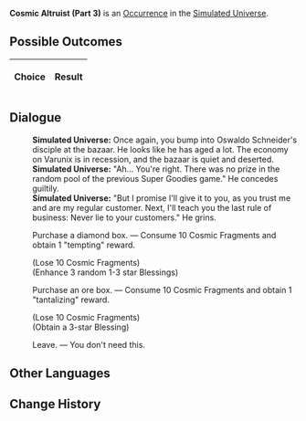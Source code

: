 {{Simulated Universe Event Infobox
|title         = Cosmic Altruist (Part 3)
|image         = Random Event Profiteer.png
|type          =
|domains_su    = Occurrence
|domains_ext   = Occurrence
|domains_swarm = 
|domains_gng   = 
|requirements  =
|prev          = {{tx}}
|next          = {{tx}}
|indexRewards  =
|characters    = 
}}
'''Cosmic Altruist (Part 3)''' is an [[Simulated Universe/Occurrence|Occurrence]] in the [[Simulated Universe]].

==Possible Outcomes==
{| class="article-table"
!Choice
!Result

|}

<!--
==Gameplay Notes==

-->
==Dialogue==
{{Dialogue Start}}
:'''Simulated Universe:''' Once again, you bump into Oswaldo Schneider's disciple at the bazaar. He looks like he has aged a lot. The economy on Varunix is in recession, and the bazaar is quiet and deserted.
:'''Simulated Universe:''' "Ah... You're right. There was no prize in the random pool of the previous Super Goodies game." He concedes guiltily.
:'''Simulated Universe:''' "But I promise I'll give it to you, as you trust me and are my regular customer. Next, I'll teach you the last rule of business: Never lie to your customers." He grins.
:{{DIcon|Star}} Purchase a diamond box. &mdash; Consume 10 Cosmic Fragments and obtain 1 "tempting" reward.
:;(Lose 10 Cosmic Fragments)
:;(Enhance 3 random 1-3 star Blessings)
:{{DIcon|Star}} Purchase an ore box. &mdash; Consume 10 Cosmic Fragments and obtain 1 "tantalizing" reward.
:;(Lose 10 Cosmic Fragments)
:;(Obtain a 3-star Blessing)
:{{DIcon|Star}} Leave. &mdash; You don't need this.
{{Dialogue End}}

==Other Languages==
{{Other Languages
|en    = Cosmic Altruist (Part 3)
|zhs   = 银河好人（其三）
|zht   = 銀河好人（其三）
|ja    = 銀河のお人好し（その3）
|ko    = 은하 호인 (3)
|es    = Altruismo galáctico (III)
|fr    = Altruiste intergalactique (partie 3)
|ru    = Галактический торговец III
|th    = คนดีแห่งกาแล็กซี (3)
|vi    = Người Tốt Ngân Hà 3
|de    = Galaktischer Altruist (Teil 3)
|id    = Orang Baik di Galaksi (3)
|pt    = Altruísta Cósmico (Parte 3)
}}

==Change History==
{{Change History|1.0}}

